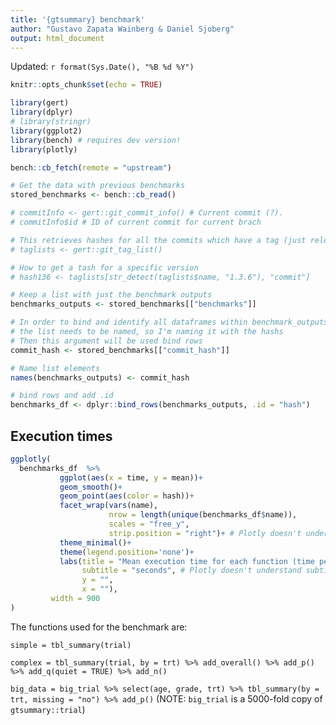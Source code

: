 ```yaml
---
title: '{gtsummary} benchmark'
author: "Gustavo Zapata Wainberg & Daniel Sjoberg"
output: html_document
---
```



Updated: `r format(Sys.Date(), "%B %d %Y")`  

```r
knitr::opts_chunk$set(echo = TRUE)

library(gert)
library(dplyr)
# library(stringr)
library(ggplot2)
library(bench) # requires dev version!
library(plotly)

bench::cb_fetch(remote = "upstream")

# Get the data with previous benchmarks
stored_benchmarks <- bench::cb_read()

# commitInfo <- gert::git_commit_info() # Current commit (?).
# commitInfo$id # ID of current commit for current brach

# This retrieves hashes for all the commits which have a tag (just releases (?))
# taglists <- gert::git_tag_list()

# How to get a tash for a specific version
# hash136 <- taglists[str_detect(taglists$name, "1.3.6"), "commit"]

# Keep a list with just the benchmark outputs
benchmarks_outputs <- stored_benchmarks[["benchmarks"]]

# In order to bind and identify all dataframes within benchmark_outputs
# the list needs to be named, so I'm naming it with the hashs
# Then this argument will be used bind rows
commit_hash <- stored_benchmarks[["commit_hash"]]

# Name list elements
names(benchmarks_outputs) <- commit_hash

# bind rows and add .id
benchmarks_df <- dplyr::bind_rows(benchmarks_outputs, .id = "hash")
```

<!-- This css stuff is just to enable rmarkdown to use a wider area of screen -->

<style type="text/css">
.main-container {
  max-width: 1800px;
  margin-left: auto;
  margin-right: auto;
}
</style>

## Execution times



```r

ggplotly(
  benchmarks_df  %>% 
           ggplot(aes(x = time, y = mean))+
           geom_smooth()+
           geom_point(aes(color = hash))+
           facet_wrap(vars(name), 
                      nrow = length(unique(benchmarks_df$name)), 
                      scales = "free_y", 
                      strip.position = "right")+ # Plotly doesn't understand this
           theme_minimal()+
           theme(legend.position='none')+
           labs(title = "Mean execution time for each function (time per iteration in seconds)",
                subtitle = "seconds", # Plotly doesn't understand subtitles
                y = "",
                x = ""),
         width = 900
)

```

  
The functions used for the benchmark are:

  `simple = tbl_summary(trial)`  
  
  `complex = tbl_summary(trial, by = trt) %>% add_overall() %>% add_p() %>% add_q(quiet = TRUE) %>% add_n()`

  `big_data = big_trial %>% select(age, grade, trt) %>% tbl_summary(by = trt, missing = "no") %>% add_p()` 
  (NOTE: `big_trial` is a 5000-fold copy of `gtsummary::trial`)
